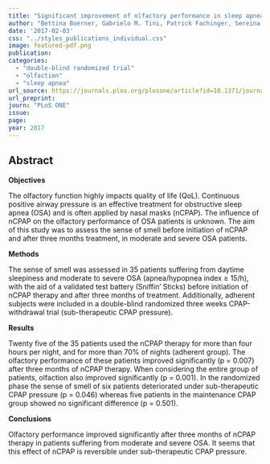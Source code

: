 ```yaml
---
title: "Significant improvement of olfactory performance in sleep apnea patients after three months of nasal CPAP therapy – Observational study and randomized trial"
author: "Bettina Boerner, Gabrielo M. Tini, Patrick Fachinger, Sereina M. Graber, Sarosh Irani"
date: '2017-02-03'
css: "../styles_publications_individual.css"
image: featured-pdf.png
publication: 
categories:
  - "double-blind randomized trial"
  - "olfaction"
  - "sleep apnea" 
url_source: https://journals.plos.org/plosone/article?id=10.1371/journal.pone.0171087
url_preprint: 
journ: "PLoS ONE"
issue: 
page: 
year: 2017
---
```


## Abstract

**Objectives**

The olfactory function highly impacts quality of life (QoL). Continuous positive airway pressure is an effective treatment for obstructive sleep apnea (OSA) and is often applied by nasal masks (nCPAP). The influence of nCPAP on the olfactory performance of OSA patients is unknown. The aim of this study was to assess the sense of smell before initiation of nCPAP and after three months treatment, in moderate and severe OSA patients.

**Methods**

The sense of smell was assessed in 35 patients suffering from daytime sleepiness and moderate to severe OSA (apnea/hypopnea index ≥ 15/h), with the aid of a validated test battery (Sniffin' Sticks) before initiation of nCPAP therapy and after three months of treatment. Additionally, adherent subjects were included in a double-blind randomized three weeks CPAP-withdrawal trial (sub-therapeutic CPAP pressure).

**Results**

Twenty five of the 35 patients used the nCPAP therapy for more than four hours per night, and for more than 70% of nights (adherent group). The olfactory performance of these patients improved significantly (p = 0.007) after three months of nCPAP therapy. When considering the entire group of patients, olfaction also improved significantly (p = 0.001). In the randomized phase the sense of smell of six patients deteriorated under sub-therapeutic CPAP pressure (p = 0.046) whereas five patients in the maintenance CPAP group showed no significant difference (p = 0.501).

**Conclusions**

Olfactory performance improved significantly after three months of nCPAP therapy in patients suffering from moderate and severe OSA. It seems that this effect of nCPAP is reversible under sub-therapeutic CPAP pressure.
